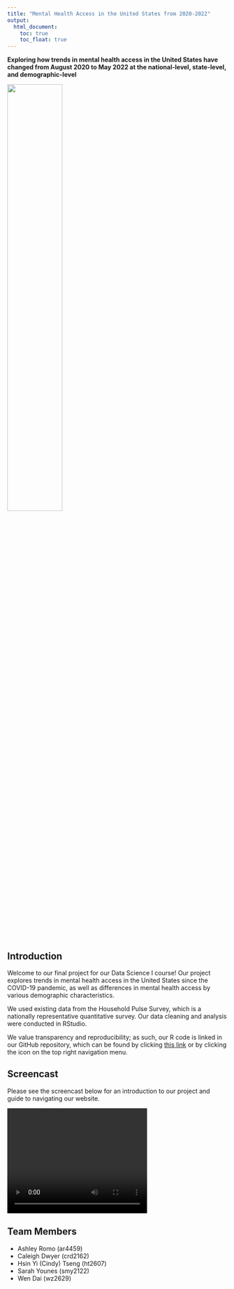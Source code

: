 ```yaml
---
title: "Mental Health Access in the United States from 2020-2022"
output: 
  html_document:
    toc: true
    toc_float: true
---
```


**Exploring how trends in mental health access in the United States have changed from August 2020 to May 2022 at the national-level, state-level, and demographic-level**

<img src="images/mental_health_intro.jpeg" style="width:50%">

## Introduction

Welcome to our final project for our Data Science I course! Our project explores trends in mental health access in the United States since the COVID-19 pandemic, as well as differences in mental health access by various demographic characteristics.

We used existing data from the Household Pulse Survey, which is a nationally representative quantitative survey. Our data cleaning and analysis were conducted in RStudio.

We value transparency and reproducibility; as such, our R code is linked in our GitHub repository, which can be found by clicking [this link](https://github.com/romoashley/p8105_final_mental_health) or by clicking the icon on the top right navigation menu.

## Screencast

Please see the screencast below for an introduction to our project and guide to navigating our website.

<video width="320" height="240" controls>
  <source src="image/screencast.mp4" type="video/mp4">
</video>

## Team Members

* Ashley Romo (ar4459)
* Caleigh Dwyer (crd2162)
* Hsin Yi (Cindy) Tseng (ht2607)
* Sarah Younes (smy2122)
* Wen Dai (wz2629)